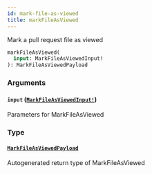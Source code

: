 ```yaml
---
id: mark-file-as-viewed
title: markFileAsViewed
---
```


Mark a pull request file as viewed

```graphql
markFileAsViewed(
  input: MarkFileAsViewedInput!
): MarkFileAsViewedPayload

```

### Arguments

#### `input` ([`MarkFileAsViewedInput!`](/docs/api/inputs/mark-file-as-viewed-input))

Parameters for MarkFileAsViewed

### Type

#### [`MarkFileAsViewedPayload`](/docs/api/objects/mark-file-as-viewed-payload)

Autogenerated return type of MarkFileAsViewed
